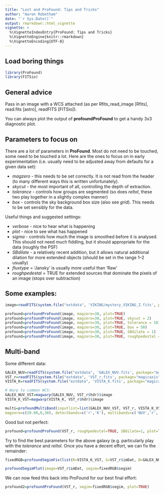```yaml
---
title: "Lost and ProFound: Tips and Tricks"
author: "Aaron Robotham"
date: "`r Sys.Date()`"
output: rmarkdown::html_vignette
vignette: >
  %\VignetteIndexEntry{ProFound: Tips and Tricks}
  %\VignetteEngine{knitr::rmarkdown}
  %\VignetteEncoding{UTF-8}
---
```


## Load boring things

```r
library(ProFound)
library(FITSio)
```

## General advice

Pass in an image with a WCS attached (as per Rfits_read_image [Rfits], read.fits [astro], readFITS [FITSio]).

You can always plot the output of **profoundProFound** to get a handy 3x3 diagnostic plot.

## Parameters to focus on

There are a lot of parameters in **ProFound**. Most do not need to be touched, some need to be touched a lot. Here are the ones to focus on in early experimentation (i.e. usually need to be adjusted away from defaults for a given data set):

* *magzero* - this needs to be set correctly. It is not read from the header (to many different ways this is written unfortunately).
* *skycut* - the most important of all, controlling the depth of extraction.
* *tolerance* - controls how groups are segmented (so does *reltol*, these two play together in a slightly complex manner)
* *box* - controls the sky background box size (also see *grid*). This needs to be set sensibly for the data.

Useful things and suggested settings:

* *verbose* - nice to hear what is happening
* *plot* - nice to see what has happened
* *sigma* - controls how much the image is smoothed before it is analysed. This should not need much fiddling, but it should appropriate for the data (roughly the PSF)
* *SBdilate* - a relatively recent addition, but it allows natural additional dilation for more extended objects (should be set in the range 1--2 usually)
* *fluxtype* = 'Jansky' is usually more useful than 'Raw'
* *roughpedestal* = TRUE for extended sources that dominate the pixels of an image (stops over subtraction)

## Some examples:

```r
image=readFITS(system.file("extdata", 'VIKING/mystery_VIKING_Z.fits', package="ProFound"))
```

```r
profound=profoundProFound(image, magzero=30, plot=TRUE)
profound=profoundProFound(image, magzero=30, plot=TRUE, skycut = 2)
profound=profoundProFound(image, magzero=30, plot=TRUE, tolerance = 10)
profound=profoundProFound(image, magzero=30, plot=TRUE, box = 50)
profound=profoundProFound(image, magzero=30, plot=TRUE, SBdilate = 1)
profound=profoundProFound(image, magzero=30, plot=TRUE, roughpedestal = TRUE)
```

## Multi-band

Some different data:

```r
GALEX_NUV=readFITS(system.file("extdata", 'GALEX_NUV.fits', package="magicaxis"))
VST_r=readFITS(system.file("extdata", 'VST_r.fits', package="magicaxis"))
VISTA_K=readFITS(system.file("extdata", 'VISTA_K.fits', package="magicaxis"))

# Warp to common WCS:
GALEX_NUV_VST=magwarp(GALEX_NUV, VST_r$hdr)$image
VISTA_K_VST=magwarp(VISTA_K, VST_r$hdr)$image

multi=profoundMultiBand(inputlist=list(GALEX_NUV_VST, VST_r, VISTA_K_VST),
magzero=c(20.08,0,30), detectbands=c('r','K'), multibands=c('NUV','r','K'))
```

Good but not perfect:

```r
profound=profoundProFound(VST_r, roughpedestal=TRUE, SBdilate=1, plot=TRUE)
```

Try to find the best parameters for the above galaxy (e.g. particularly play with the *tolerance* and *reltol*. Once you have a decent effort, we can fix the remainder:

```r
fixedRGB=profoundSegimFix(list(R=VISTA_K_VST, G=VST_r$imDat, B=GALEX_NUV_VST), segim=profound$segim)
```

```r
profoundSegimPlot(image=VST_r$imDat, segim=fixedRGB$segim)
```

We can now feed this back into ProFound for our best final effort:

```r
profound2=profoundProFound(VST_r, segim=fixedRGB$segim, plot=TRUE)
```
